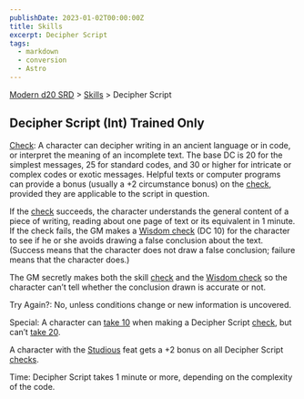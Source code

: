 ```yaml
---
publishDate: 2023-01-02T00:00:00Z
title: Skills
excerpt: Decipher Script
tags:
  - markdown
  - conversion
  - Astro
---
```


[Modern d20 SRD](/#modernD20) > [Skills](modern-d20-srd-skills-index) > Decipher Script

## Decipher Script (Int) Trained Only

[Check](modern-d20-srd-skills-skill-basics-php#skill-check-index): A character can decipher writing in an ancient language or in code, or interpret the meaning of an incomplete text. The base DC is 20 for the simplest messages, 25 for standard codes, and 30 or higher for intricate or complex codes or exotic messages. Helpful texts or computer programs can provide a bonus (usually a +2 circumstance bonus) on the [check](modern-d20-srd-skills-skill-basics-php#skill-check-index), provided they are applicable to the script in question.

If the [check](modern-d20-srd-skills-skill-basics-php#skill-check-index) succeeds, the character understands the general content of a piece of writing, reading about one page of text or its equivalent in 1 minute. If the check fails, the GM makes a [Wisdom check](modern-d20-srd-skills-skill-basics) (DC 10) for the character to see if he or she avoids drawing a false conclusion about the text. (Success means that the character does not draw a false conclusion; failure means that the character does.)

The GM secretly makes both the skill [check](modern-d20-srd-skills-skill-basics-php#skill-check-index) and the [Wisdom check](modern-d20-srd-skills-skill-basics) so the character can’t tell whether the conclusion drawn is accurate or not.

Try Again?: No, unless conditions change or new information is uncovered.

Special: A character can [take 10](modern-d20-srd-skills-skill-basics-php#take10-index) when making a Decipher Script [check](modern-d20-srd-skills-skill-basics-php#skill-check-index), but can’t [take 20](modern-d20-srd-skills-skill-basics-php#take20-index).

A character with the [Studious](modern-d20-srd-feats-studious) feat gets a +2 bonus on all Decipher Script [checks](modern-d20-srd-skills-skill-basics-php#skill-check-index).

Time: Decipher Script takes 1 minute or more, depending on the complexity of the code.
